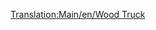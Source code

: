 [[Translation:Main/en/Wood Truck]]{{Template:Vagones/Es
|Imagen=[[File:en/Woodtruck.png]]
|Nombre=Vagón de Madera
|PrecioNormal=2.828 € (1,414 £)
|PesoNormal=16 / 46 t
|CapacidadNormal=30 t de madera
|PrecioMono="
|PesoMono=16 / 51 t
|CapacidadMono=35 t de madera
|PrecioMag="
|PesoMag=16 / 53 t
|CapacidadMag=37 t de madera
|Descripción=Con el '''vagón de madera''' puede transportar [[Main/es/Madera|madera]]. En el clima [[Main/en/Clima/Es#Templado|templado]] transporta la madera desde el [[Main/es/Bosque|bosque]] hasta el [[Main/es/Aserradero|aserradero]].

En el clima [[Main/en/Clima/Es#Subártico|subártico]] desde el [[Main/es/Bosque|bosque]] hasta la [[Main/es/Papelera|papelera]]. Aunque hay pocos bosques.

En el clima [[Main/en/Clima/Es#Subtropical|subtropical]] desde el [[Main/es/Aserradero|aserradero]] hasta la [[Main/es/Papelera|papelera]]. La madera es el bien más preciado que se puede transportar en este clima. Pero los aserraderos son muy difíciles de encontrar (esto le da una idea de por qué los bosques tropicales son devastados), aunque puede [[Main/es/Fundar nueva industria|fundarlo]] si tiene suficiente dinero (791.014 €) en una zona de selva.
}}